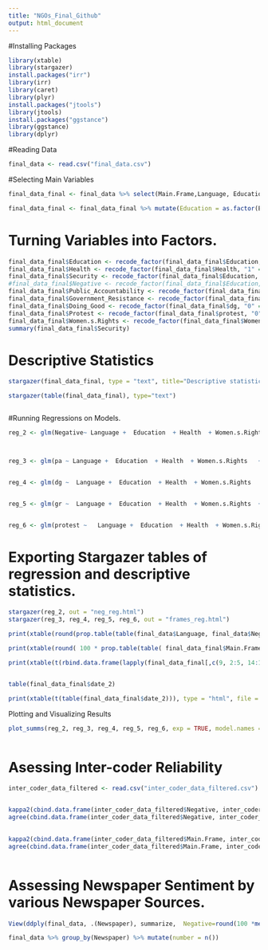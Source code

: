 ---
title: "NGOs_Final_Github"
output: html_document
---

#Installing Packages

```{r}
library(xtable)
library(stargazer)
install.packages("irr")
library(irr)
library(caret)
library(plyr)
install.packages("jtools")
library(jtools)
install.packages("ggstance")
library(ggstance)
library(dplyr)
```

#Reading Data

```{r}
final_data <- read.csv("final_data.csv")


```

#Selecting Main Variables

```{r}
final_data_final <- final_data %>% select(Main.Frame,Language, Education, Health, Security, Women.s.Rights, Article.Type, date_2, Article.Size, Negative, pa, gr, dg, protest)

final_data_final <- final_data_final %>% mutate(Education = as.factor(Education)) %>% mutate(Security = as.factor(Security)) %>% mutate(Health = as.factor(Health)) %>% mutate(Women.s.Rights = as.factor(Women.s.Rights))
```

# Turning Variables into Factors.

```{r}
final_data_final$Education <- recode_factor(final_data_final$Education, "1" =  "No", "2" = "Yes")                   
final_data_final$Health <- recode_factor(final_data_final$Health, "1" =  "No", "2" = "Yes")                   
final_data_final$Security <- recode_factor(final_data_final$Education, "2" =  "No", "3" = "Yes")                   
#final_data_final$Negative <- recode_factor(final_data_final$Education, "0" =  "No", "1" = "Yes")                   
final_data_final$Public_Accountability <- recode_factor(final_data_final$pa, "0" =  "No", "1" = "Yes")
final_data_final$Government_Resistance <- recode_factor(final_data_final$gr, "0" =  "No", "1" = "Yes") 
final_data_final$Doing_Good <- recode_factor(final_data_final$dg, "0" =  "No", "1" = "Yes")                   
final_data_final$Protest <- recode_factor(final_data_final$protest, "0" =  "No", "1" = "Yes")                   
final_data_final$Women.s.Rights <- recode_factor(final_data_final$Women.s.Rights, "1" =  "No", "2" = "Yes")                   
summary(final_data_final$Security)
```
# Descriptive Statistics


```{r}

stargazer(final_data_final, type = "text", title="Descriptive statistics", digits=1, out="table1.txt")

stargazer(table(final_data_final), type="text")



```

#Running Regressions on Models.


```{r}

reg_2 <- glm(Negative~ Language +  Education  + Health  + Women.s.Rights   + Article.Type +   as.numeric(date_2) + Article.Size , family=binomial(link='logit') ,data = final_data_final)



reg_3 <- glm(pa ~ Language +  Education  + Health  + Women.s.Rights   + Article.Type +   as.numeric(date_2) + Article.Size , family=binomial(link='logit') ,data = final_data_final)


reg_4 <- glm(dg ~  Language +  Education  + Health  + Women.s.Rights   + Article.Type +  + as.numeric(date_2) + Article.Size , family=binomial(link='logit') ,data = final_data_final)


reg_5 <- glm(gr ~  Language +  Education  + Health  + Women.s.Rights  + Article.Type +  + as.numeric(date_2) + Article.Size , family=binomial(link='logit') ,data = final_data_final     )


reg_6 <- glm(protest ~   Language +  Education  + Health  + Women.s.Rights  + Article.Type +  + as.numeric(date_2) + Article.Size , family=binomial(link='logit') ,data = final_data_final  )


```


# Exporting Stargazer tables of regression and descriptive statistics.


```{r}
stargazer(reg_2, out = "neg_reg.html")
stargazer(reg_3, reg_4, reg_5, reg_6, out = "frames_reg.html")

print(xtable(round(prop.table(table(final_data$Language, final_data$Negative),1),2)), type = "html", file = "sent_mean.html")

print(xtable(round( 100 * prop.table(table( final_data_final$Main.Frame, final_data_final$Language),2),0 )), type = "html", file = "main_frame.html")

print(xtable(t(rbind.data.frame(lapply(final_data_final[,c(9, 2:5, 14:17)], table)))), type = "html", file = "covariates.html")


table(final_data_final$date_2)

print(xtable(t(table(final_data_final$date_2))), type = "html", file = "years.html")
```


Plotting and Visualizing Results 

```{r}

plot_summs(reg_2, reg_3, reg_4, reg_5, reg_6, exp = TRUE, model.names = c("Negative", "Doing Good", "Public Accountability", "Government Resistance", "Protest"),  omit.coefs = c("(Intercept)", "EducationYes", "HealthYes", "Women.s.RightsYes", "as.factor(Security)3", "Article.TypeEditorial", "Article.SizeEqual to A4", "Article.SizeHalf A4", "Article.SizeLess than half A4", "Article.SizeMore than A4", "as.numeric(date_2)", coefs = c("LanguageUrdu"  = "Urdu"))) +  ylab("Language: Urdu") + xlab("Odds Ratio") 



```


# Asessing Inter-coder Reliability

```{r}
inter_coder_data_filtered <- read.csv("inter_coder_data_filtered.csv")


kappa2(cbind.data.frame(inter_coder_data_filtered$Negative, inter_coder_data_filtered$Negative.1))
agree(cbind.data.frame(inter_coder_data_filtered$Negative, inter_coder_data_filtered$Negative.1))

       
kappa2(cbind.data.frame(inter_coder_data_filtered$Main.Frame, inter_coder_data_filtered$Main.Frame.1))
agree(cbind.data.frame(inter_coder_data_filtered$Main.Frame, inter_coder_data_filtered$Main.Frame.1))



```

# Assessing Newspaper Sentiment by various Newspaper Sources.

```{r}

View(ddply(final_data, .(Newspaper), summarize,  Negative=round(100 *mean(as.numeric(Negative)), 2)))

final_data %>% group_by(Newspaper) %>% mutate(number = n())

```


